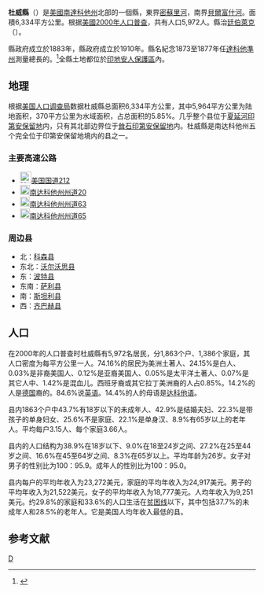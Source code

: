 {{noteTA
|T=zh-hans:杜威县 (南达科他州);zh-hk:杜威縣 (南達科他州);zh-tw:杜威郡 (南達科他州);
}}

{{Otheruses|杜威縣|subject=美國南達科他州的一個縣|other=同名的縣}}
<!--[[File:Map_of_South_Dakota_highlighting_Dewey_County.svg|right]]-->
{{Infobox U.S. County
| en county = Dewey County
| en state = South Dakota
| county = 杜威縣
| state = 南達科他州
| seal = 
| founded year = 1883
| founded date = 
| seat wl = Timber Lake
| largest city wl = 
| area mi = 2,446
| area km = 6,334
| area land mi = 2,303
| area land km = 5,964
| area water mi = 143
| area water km = 370
| area percentage = 2.07%
| census yr = 2000
| pop = 5,972
| density mi = 3
| density km = 1
| time zone = 
| UTC offset = 
| DST offset = 
| footnotes = 
| web =
| named for = William P. Dewey
}}
'''杜威縣'''（{{lang-en|Dewey County}}）是[[美國|美國]][[南達科他州|南達科他州]]北部的一個縣，東界[[密蘇里河|密蘇里河]]，南界[[貝爾富什河|貝爾富什河]]。面積6,334平方公里。根据[[美國2000年人口普查|美國2000年人口普查]]，共有人口5,972人。縣治[[廷伯萊克|廷伯萊克]]（{{lang|en|Timber Lake}}）。

縣政府成立於1883年，縣政府成立於1910年。縣名紀念1873至1877年任[[達科他準州|達科他準州]]測量總長的{{lang|en|William P. Dewey}}。<ref>{{cite web |url=http://www.sdcounties.org/43.html |title=存档副本 |accessdate=2007-03-31 |deadurl=yes |archiveurl=https://web.archive.org/web/20060815184717/http://www.sdcounties.org/43.html |archivedate=2006-08-15 }}</ref>全縣土地都位於[[印地安人保護區|印地安人保護區]]內。

==地理==
根据[[美国人口调查局|美国人口调查局]]数据杜威縣总面积6,334平方公里，其中5,964平方公里为陆地面积，370平方公里为水域面积，占总面积的5.85%。几乎整个县位于[[夏延河印第安保留地|夏延河印第安保留地]]内，只有其北部边界位于[[耸石印第安保留地|耸石印第安保留地]]内。杜威縣是南达科他州五个完全位于印第安保留地境内的县之一。

===主要高速公路===
*[[Image:US_212.svg|23px]][[美国国道212|美国国道212]]
*[[Image:SD_20.svg|20px]][[南达科他州州道20|南达科他州州道20]]
*[[Image:SD_63.svg|20px]][[南达科他州州道63|南达科他州州道63]]
*[[Image:SD_65.svg|20px]][[南达科他州州道65|南达科他州州道65]]

===周边县===
*北：[[科森县_(南达科他州)|科森县]]
*东北：[[沃尔沃思县_(南达科他州)|沃尔沃思县]]
*东：[[波特县_(南达科他州)|波特县]]
*东南：[[萨利县_(南达科他州)|萨利县]]
*南：[[斯坦利县_(南达科他州)|斯坦利县]]
*西：[[齐巴赫县_(南达科他州)|齐巴赫县]]

==人口==
在2000年的人口普查时杜威縣有5,972名居民，分1,863个户、1,386个家庭，其人口密度为每平方公里一人。74.16%的居民为美洲土著人、24.15%是白人、0.03%是非裔美国人、0.12%是亚裔美国人、0.05%是太平洋土著人、0.07%是其它人中、1.42%是混血儿。西班牙裔或其它拉丁美洲裔的人占0.85%。14.2%的人是[[德国|德国]]裔的。84.6%说[[英语|英语]]。14.4%的人的母语是[[达科他语|达科他语]]。

县内1863个户中43.7%有18岁以下的未成年人、42.9%是结婚夫妇、22.3%是带孩子的单身妇女、25.6%不是家庭、22.1%是单身汉、8.9%有65岁以上的老年人。平均每户3.15人、每个家庭3.66人。

县内的人口结构为38.9%在18岁以下、9.0%在18至24岁之间、27.2%在25至44岁之间、16.6%在45至64岁之间、8.3%在65岁以上。平均年龄为26岁。女子对男子的性别比为100：95.9。成年人的性别比为100：95.0。

县内每户的平均年收入为23,272美元，家庭的平均年收入为24,917美元。男子的平均年收入为21,522美元，女子的平均年收入为18,777美元。人均年收入为9,251美元。约29.8%的家庭和33.6%的人口生活在[[贫困线|贫困线]]以下，其中包括37.7%的未成年人和28.5%的老年人。它是美国人均年收入最低的县。

==参考文献==
<div class="references-small">
<references />
</div>
[[Category:南達科他州行政區劃|D]]